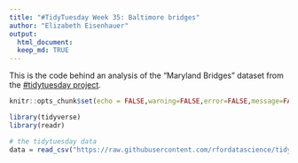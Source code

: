 ```yaml
---
title: "#TidyTuesday Week 35: Baltimore bridges"
author: "Elizabeth Eisenhauer"
output: 
  html_document:
  keep_md: TRUE
---
```

  
This is the code behind an analysis of the "Maryland Bridges" dataset from the [#tidytuesday project](https://github.com/rfordatascience/tidytuesday/tree/master/data/2018-11-27). 
    
```r
knitr::opts_chunk$set(echo = FALSE,warning=FALSE,error=FALSE,message=FALSE)

library(tidyverse)
library(readr)
```

```r
# the tidytuesday data
data = read_csv("https://raw.githubusercontent.com/rfordatascience/tidytuesday/master/data/2018-11-27/baltimore_bridges.csv")
```

```r

```


